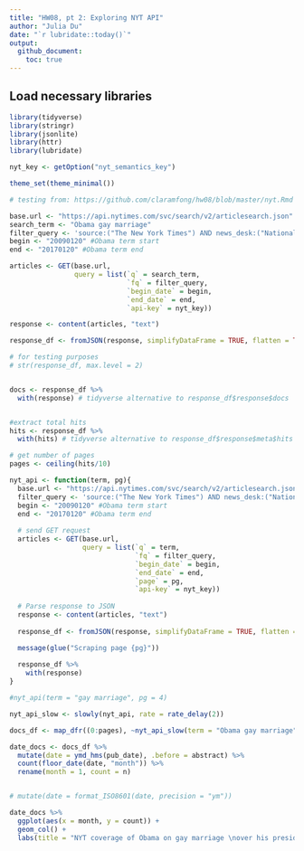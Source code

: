 ```yaml
---
title: "HW08, pt 2: Exploring NYT API"
author: "Julia Du"
date: "`r lubridate::today()`"
output: 
  github_document:
    toc: true
---
```


## Load necessary libraries

```r
library(tidyverse)
library(stringr)
library(jsonlite)
library(httr)
library(lubridate)

nyt_key <- getOption("nyt_semantics_key")

theme_set(theme_minimal())
```

```r
# testing from: https://github.com/claramfong/hw08/blob/master/nyt.Rmd

base.url <- "https://api.nytimes.com/svc/search/v2/articlesearch.json"
search_term <- "Obama gay marriage"
filter_query <- 'source:("The New York Times") AND news_desk:("National") AND section_name:("U.S.") AND document_type:("article")'
begin <- "20090120" #Obama term start
end <- "20170120" #Obama term end

articles <- GET(base.url, 
                query = list(`q` = search_term,
                             `fq` = filter_query,
                             `begin_date` = begin,
                             `end_date` = end,
                             `api-key` = nyt_key))

response <- content(articles, "text")

response_df <- fromJSON(response, simplifyDataFrame = TRUE, flatten = TRUE) 

# for testing purposes
# str(response_df, max.level = 2)


docs <- response_df %>%
  with(response) # tidyverse alternative to response_df$response$docs


#extract total hits
hits <- response_df %>%
  with(hits) # tidyverse alternative to response_df$response$meta$hits

# get number of pages
pages <- ceiling(hits/10)

```



```r
nyt_api <- function(term, pg){
  base.url <- "https://api.nytimes.com/svc/search/v2/articlesearch.json"
  filter_query <- 'source:("The New York Times") AND news_desk:("National") AND section_name:("U.S.") AND document_type:("article")'
  begin <- "20090120" #Obama term start
  end <- "20170120" #Obama term end
  
  # send GET request
  articles <- GET(base.url, 
                  query = list(`q` = term,
                               `fq` = filter_query,
                               `begin_date` = begin,
                               `end_date` = end,
                               `page` = pg,
                               `api-key` = nyt_key))
  
  # Parse response to JSON
  response <- content(articles, "text")
  
  response_df <- fromJSON(response, simplifyDataFrame = TRUE, flatten = TRUE) 

  message(glue("Scraping page {pg}"))
  
  response_df %>%
    with(response)
}

#nyt_api(term = "gay marriage", pg = 4)

nyt_api_slow <- slowly(nyt_api, rate = rate_delay(2))

docs_df <- map_dfr((0:pages), ~nyt_api_slow(term = "Obama gay marriage", pg = .))
```




```r
date_docs <- docs_df %>%
  mutate(date = ymd_hms(pub_date), .before = abstract) %>% 
  count(floor_date(date, "month")) %>%
  rename(month = 1, count = n)


# mutate(date = format_ISO8601(date, precision = "ym"))

date_docs %>%
  ggplot(aes(x = month, y = count)) +
  geom_col() +
  labs(title = "NYT coverage of Obama on gay marriage \nover his presidency", x = "Date", y = "Number of articles")

```
